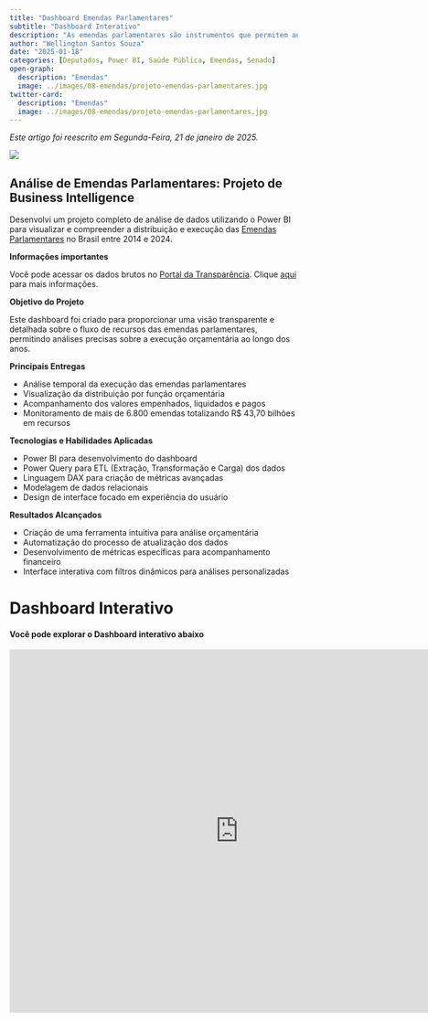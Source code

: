 ```yaml
---
title: "Dashboard Emendas Parlamentares"
subtitle: "Dashboard Interativo"
description: "As emendas parlamentares são instrumentos que permitem ao Congresso Nacional participar da elaboração e execução do orçamento anual federal. Por meio delas, deputados e senadores podem influenciar a alocação dos recursos públicos, direcionando verbas para projetos e obras em suas bases eleitorais."
author: "Wellington Santos Souza"
date: "2025-01-18"
categories: [Deputados, Power BI, Saúde Pública, Emendas, Senado]
open-graph:
  description: "Emendas"
  image: ../images/08-emendas/projeto-emendas-parlamentares.jpg
twitter-card:
  description: "Emendas"
  image: ../images/08-emendas/projeto-emendas-parlamentares.jpg
---
```

*Este artigo foi reescrito em Segunda-Feira, 21 de janeiro de 2025.*

![](../images/08-emendas/projeto-emendas-parlamentares.jpg)

## Análise de Emendas Parlamentares: Projeto de Business Intelligence

Desenvolvi um projeto completo de análise de dados utilizando o Power BI para visualizar e compreender a distribuição e execução das [Emendas Parlamentares](https://app.powerbi.com/view?r=eyJrIjoiMGI4OTUwY2EtMTNmYS00Yzc1LTkzN2MtMjdjOGVkZDMwMDAzIiwidCI6ImVkYzRiYTQ1LTQ3NDItNDNhMy04MTYzLWY3MTY1MDFmMzZkNyJ9) no Brasil entre 2014 e 2024. 

**Informações importantes**

Você pode acessar os dados brutos no [Portal da Transparência](https://portaldatransparencia.gov.br/download-de-dados/emendas-parlamentares). Clique [aqui](https://portaldatransparencia.gov.br/entenda-a-gestao-publica/emendas-parlamentares) para mais informações.

**Objetivo do Projeto**

Este dashboard foi criado para proporcionar uma visão transparente e detalhada sobre o fluxo de recursos das emendas parlamentares, permitindo análises precisas sobre a execução orçamentária ao longo dos anos.

**Principais Entregas**

- Análise temporal da execução das emendas parlamentares
- Visualização da distribuição por função orçamentária
- Acompanhamento dos valores empenhados, liquidados e pagos
- Monitoramento de mais de 6.800 emendas totalizando R$ 43,70 bilhões em recursos

**Tecnologias e Habilidades Aplicadas**

- Power BI para desenvolvimento do dashboard
- Power Query para ETL (Extração, Transformação e Carga) dos dados
- Linguagem DAX para criação de métricas avançadas
- Modelagem de dados relacionais
- Design de interface focado em experiência do usuário

**Resultados Alcançados**

- Criação de uma ferramenta intuitiva para análise orçamentária
- Automatização do processo de atualização dos dados
- Desenvolvimento de métricas específicas para acompanhamento financeiro
- Interface interativa com filtros dinâmicos para análises personalizadas


# Dashboard Interativo

#### Você pode explorar o Dashboard interativo abaixo



<iframe title="projeto-emendas-parlamentares" width="800" height="636" src="https://app.powerbi.com/view?r=eyJrIjoiMGI4OTUwY2EtMTNmYS00Yzc1LTkzN2MtMjdjOGVkZDMwMDAzIiwidCI6ImVkYzRiYTQ1LTQ3NDItNDNhMy04MTYzLWY3MTY1MDFmMzZkNyJ9" frameborder="0" allowFullScreen="true"></iframe>